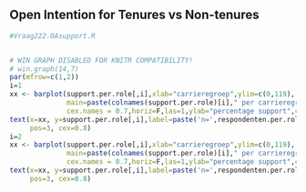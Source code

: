 ## Open Intention for Tenures vs Non-tenures

```r
#Vraag222.OAsupport.R


# WIN GRAPH DISABLED FOR KNITR COMPATIBILITY!
# win.graph(14,7)
par(mfrow=c(1,2))
i=1
xx <- barplot(support.per.role[,i],xlab="carrieregroep",ylim=c(0,119), 
              main=paste(colnames(support.per.role)[i]," per carrieregroep",sep=""), 
              cex.names = 0.7,horiz=F,las=1,ylab="percentage support",col=Kleuren)
text(x=xx, y=support.per.role[,i],label=paste('n=',respondenten.per.rol,sep=''), 
     pos=3, cex=0.8)
i=2
xx <- barplot(support.per.role[,i],xlab="carrieregroep",ylim=c(0,119), 
              main=paste(colnames(support.per.role)[i]," per carrieregroep",sep=""), 
              cex.names = 0.7,horiz=F,las=1,ylab="percentage support",col=Kleuren)
text(x=xx, y=support.per.role[,i],label=paste('n=',respondenten.per.rol,sep=''), 
     pos=3, cex=0.8)
```